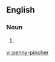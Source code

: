 ==English==

===Noun===
{{en-noun|sg=[[penny]]-[[pincher]]}}

# {{alternative spelling of|[[penny pincher]]}}

[[vi:penny-pincher]]